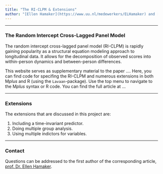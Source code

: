 ```yaml
---
title: "The RI-CLPM & Extensions"
author: "[Ellen Hamaker](https://www.uu.nl/medewerkers/ELHamaker) and [Jeroen Mulder](https://www.uu.nl/medewerkers/JDMulder) at Utrecht University"
---
```


----

### The Random Intercept Cross-Lagged Panel Model
The random intercept cross-lagged panel model (RI-CLPM) is rapidly gaining popularity as a structural equation modeling approach to longitudinal data. It allows for the decomposition of observed scores into within-person dynamics and between-person differences. 

This website serves as supplementary material to the paper .... Here, you can find code for specifing the RI-CLPM and numerous extensions in both M*plus* and R (using the `Lavaan`-package). Use the top menu to navigate to the M*plus* syntax or R code. You can find the full article at ...

----

### Extensions
The extensions that are discussed in this project are:

1. Including a time-invariant predictor. 
2. Doing multiple group analysis. 
3. Using multiple indictors for variables. 

----

### Contact
Questions can be addressed to the first author of the corresponding article, [prof. Dr. Ellen Hamaker](mailto:e.l.hamaker@uu.nl). 